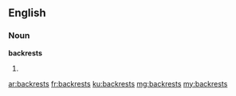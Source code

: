 ==English==

===Noun===
'''backrests'''

# {{plural of|backrest}}

[[ar:backrests]]
[[fr:backrests]]
[[ku:backrests]]
[[mg:backrests]]
[[my:backrests]]